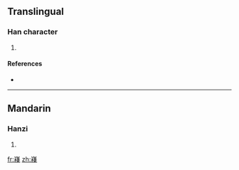 ==Translingual==

===Han character===
{{Han char|rn=46|rad=山|as=12|sn=15|four=|canj=山木戈戈 (UDII)}}

# {{defn|Han|sort=山12}}

====References====
* {{Han ref|kx=0319.440|dkj=08476|dj=0620.030|hdz=10796.150|uh=5D98|ud=23960}}

----

==Mandarin==

===Hanzi===
{{cmn-hanzi|pin=[[zhàn]] ([[zhan4]])|wg=chan<sup>4</sup>}}

# {{defn|Mandarin}}

[[fr:嶘]]
[[zh:嶘]]